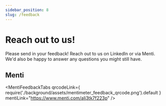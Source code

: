 ```yaml
---
sidebar_position: 8
slug: /feedback
---
```



# Reach out to us!

Please send in your feedback! Reach out to us on LinkedIn or via Menti. We'd also be happy to answer any questions you might still have.

## Menti

<MentiFeedbackTabs
  qrcodeLink={
    require('./background/assets/mentimeter_feedback_qrcode.png').default
  }
  mentiLink="https://www.menti.com/alj3tk7f223p"
/>
